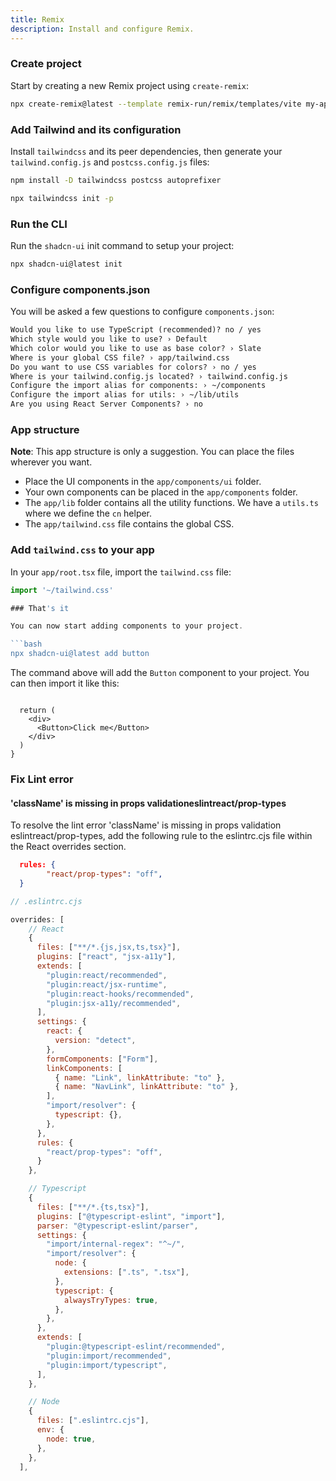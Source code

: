 ```yaml
---
title: Remix
description: Install and configure Remix.
---
```


<Steps>

### Create project

Start by creating a new Remix project using `create-remix`:

```bash
npx create-remix@latest --template remix-run/remix/templates/vite my-app
```
### Add Tailwind and its configuration

Install `tailwindcss` and its peer dependencies, then generate your `tailwind.config.js` and `postcss.config.js` files:

```bash
npm install -D tailwindcss postcss autoprefixer

npx tailwindcss init -p
```

### Run the CLI

Run the `shadcn-ui` init command to setup your project:

```bash
npx shadcn-ui@latest init
```

### Configure components.json

You will be asked a few questions to configure `components.json`:

```txt showLineNumbers
Would you like to use TypeScript (recommended)? no / yes
Which style would you like to use? › Default
Which color would you like to use as base color? › Slate
Where is your global CSS file? › app/tailwind.css
Do you want to use CSS variables for colors? › no / yes
Where is your tailwind.config.js located? › tailwind.config.js
Configure the import alias for components: › ~/components
Configure the import alias for utils: › ~/lib/utils
Are you using React Server Components? › no
```

### App structure

<Callout>

**Note**: This app structure is only a suggestion. You can place the files wherever you want.

</Callout>

- Place the UI components in the `app/components/ui` folder.
- Your own components can be placed in the `app/components` folder.
- The `app/lib` folder contains all the utility functions. We have a `utils.ts` where we define the `cn` helper.
- The `app/tailwind.css` file contains the global CSS.


### Add `tailwind.css` to your app

In your `app/root.tsx` file, import the `tailwind.css` file:

```js {1,2,5}
import '~/tailwind.css'

### That's it

You can now start adding components to your project.

```bash
npx shadcn-ui@latest add button
```

The command above will add the `Button` component to your project. You can then import it like this:

```tsx {1,6} showLineNumbers

  return (
    <div>
      <Button>Click me</Button>
    </div>
  )
}
```
### Fix Lint error

#### 'className' is missing in props validationeslintreact/prop-types

To resolve the lint error 'className' is missing in props validation eslintreact/prop-types, add the following rule to the eslintrc.cjs file within the React overrides section.
```json
  rules: {
        "react/prop-types": "off",
  }
```
```cjs {27,28,29} showLineNumbers
// .eslintrc.cjs

overrides: [
    // React
    {
      files: ["**/*.{js,jsx,ts,tsx}"],
      plugins: ["react", "jsx-a11y"],
      extends: [
        "plugin:react/recommended",
        "plugin:react/jsx-runtime",
        "plugin:react-hooks/recommended",
        "plugin:jsx-a11y/recommended",
      ],
      settings: {
        react: {
          version: "detect",
        },
        formComponents: ["Form"],
        linkComponents: [
          { name: "Link", linkAttribute: "to" },
          { name: "NavLink", linkAttribute: "to" },
        ],
        "import/resolver": {
          typescript: {},
        },
      },
      rules: {
        "react/prop-types": "off",
      }
    },

    // Typescript
    {
      files: ["**/*.{ts,tsx}"],
      plugins: ["@typescript-eslint", "import"],
      parser: "@typescript-eslint/parser",
      settings: {
        "import/internal-regex": "^~/",
        "import/resolver": {
          node: {
            extensions: [".ts", ".tsx"],
          },
          typescript: {
            alwaysTryTypes: true,
          },
        },
      },
      extends: [
        "plugin:@typescript-eslint/recommended",
        "plugin:import/recommended",
        "plugin:import/typescript",
      ],
    },

    // Node
    {
      files: [".eslintrc.cjs"],
      env: {
        node: true,
      },
    },
  ],
```

</Steps>
